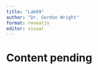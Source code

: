 ```yaml
---
title: "Lab09"
author: "Dr. Gordon Wright"
format: revealjs
editor: visual
---
```


# Content pending
